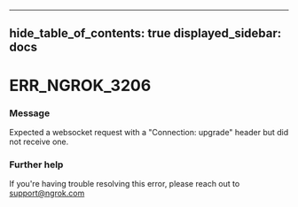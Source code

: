 

---
hide_table_of_contents: true
displayed_sidebar: docs
---


# ERR_NGROK_3206

### Message
Expected a websocket request with a "Connection: upgrade" header but did not receive one.

<ErrorDetails error="err_ngrok_3206" />



### Further help
If you're having trouble resolving this error, please reach out to [support@ngrok.com](mailto:support@ngrok.com?subject=Help%20with%20ERR_NGROK_3206)

